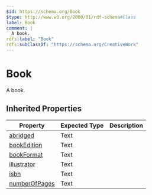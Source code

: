 ```yaml
---
$id: https://schema.org/Book
$type: http://www.w3.org/2000/01/rdf-schema#Class
label: Book
comment: |
  A book.
rdfs:label: "Book"
rdfs:subClassOf: "https://schema.org/CreativeWork"
---
```


# Book

A book.

## Inherited Properties

| Property | Expected Type | Description |
| --- | --- | --- |
| [abridged](https://schema.org/abridged) | Text |  |
| [bookEdition](https://schema.org/bookEdition) | Text |  |
| [bookFormat](https://schema.org/bookFormat) | Text |  |
| [illustrator](https://schema.org/illustrator) | Text |  |
| [isbn](https://schema.org/isbn) | Text |  |
| [numberOfPages](https://schema.org/numberOfPages) | Text |  |

